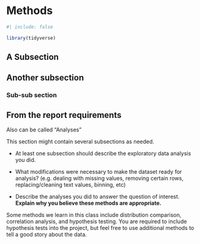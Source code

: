 # Methods

```r
#| include: false

library(tidyverse)
```

<!-- BJ !-->
## A Subsection

## Another subsection

### Sub-sub section

::: callout-note
## From the report requirements

Also can be called "Analyses"

This section might contain several subsections as needed.

-   At least one subsection should describe the exploratory data analysis you did.

-   What modifications were necessary to make the dataset ready for analysis? (e.g. dealing with missing values, removing certain rows, replacing/cleaning text values, binning, etc)

-   Describe the analyses you did to answer the question of interest. **Explain why you believe these methods are appropriate.**

Some methods we learn in this class include distribution comparison, correlation analysis, and hypothesis testing. You are required to include hypothesis tests into the project, but feel free to use additional methods to tell a good story about the data.
:::
